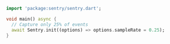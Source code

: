 ```dart
import 'package:sentry/sentry.dart';

void main() async {
  // Capture only 25% of events
  await Sentry.init((options) => options.sampleRate = 0.25);
}
```
